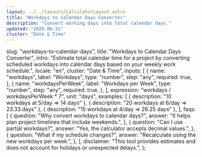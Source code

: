 ```yaml
---
layout: ../../layouts/CalculatorLayout.astro
title: "Workdays to Calendar Days Converter"
description: "Convert working days into total calendar days."
updated: "2025-08-31"
cluster: "Date & Time"
---
```



  slug: "workdays-to-calendar-days",
  title: "Workdays to Calendar Days Converter",
  intro:
    "Estimate total calendar time for a project by converting scheduled workdays into calendar days based on your weekly work schedule.",
  locale: "en",
  cluster: "Date & Time",
  inputs: [
    {
      name: "workdays",
      label: "Workdays",
      type: "number",
      step: "any",
      required: true,
    },
    {
      name: "workdaysPerWeek",
      label: "Workdays per Week",
      type: "number",
      step: "any",
      required: true,
    },
  ],
  expression: "workdays / workdaysPerWeek * 7",
  unit: "days",
  examples: [
    { description: "10 workdays at 5/day ⇒ 14 days" },
    { description: "20 workdays at 6/day ⇒ 23.33 days" },
    { description: "15 workdays at 4/day ⇒ 26.25 days" },
  ],
  faqs: [
    {
      question: "Why convert workdays to calendar days?",
      answer: "It helps plan project timelines that include weekends.",
    },
    {
      question: "Can I use partial workdays?",
      answer: "Yes, the calculator accepts decimal values.",
    },
    {
      question: "What if my schedule changes?",
      answer: "Recalculate using the new workdays per week.",
    },
  ],
  disclaimer:
    "This tool provides estimates and does not account for holidays or unexpected delays.",
};

<Calculator schema={schema} />
